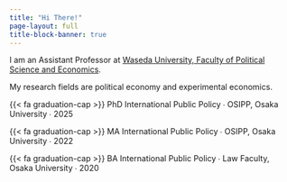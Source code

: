 ```yaml
---
title: "Hi There!"
page-layout: full
title-block-banner: true
---
```


I am an Assistant Professor at [Waseda University, Faculty of Political Science and Economics](https://www.waseda.jp/fpse/en/).

My research fields are political economy and experimental economics.

{{< fa graduation-cap >}} PhD International Public Policy  &#8729; OSIPP, Osaka University  &#8729;  2025

{{< fa graduation-cap >}} MA International Public Policy  &#8729; OSIPP, Osaka University  &#8729;  2022

{{< fa graduation-cap >}} BA International Public Policy  &#8729; Law Faculty, Osaka University &#8729;  2020
